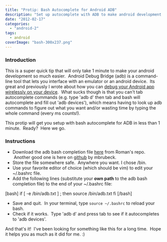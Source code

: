 ```yaml
---
title: "Protip: Bash Autocomplete for Android ADB"
description: "Set up autocomplete with ADB to make android development less painful."
date: "2012-02-17"
categories: 
  - "android-2"
tags: 
  - android
coverImage: "bash-300x237.png"
---
```


### Introduction

This is a super quick tip that will only take 1 minute to make your android development so much easier.  Android Debug Bridge (adb) is a command-line tool that lets you interface with an emulator or an android device.  Its great and previously I wrote about how you can [debug your Android app wirelessly on your device](http://www.jessechen.net/blog/debugging-your-android-app-wirelessly-on-an-android-smartphone/).  What sucks though is that you can't tab autocomplete commands (e.g. type 'adb d' then tab and bash will autocomplete and fill out 'adb devices'), which means having to look up adb commands to figure out what you want and/or wasting time by typing the whole command (every ms counts!).

This protip will get you setup with bash autocomplete for ADB in less than 1 minute.  Ready?  Here we go.

### Instructions

- Download the adb bash completion file [here](http://romannurik-code.googlecode.com/git/misc/bash_completion/adb) from Roman's repo.  Another good one is here on [github](https://github.com/mbrubeck/android-completion/blob/master/android) by mbrubeck.
- Store the file somewhere safe.  Anywhere you want. I chose /bin.
- Use your favorite editor of choice (which should be vim) to edit your ~/.bashrc file.
- Add the following lines (substitute your **own path** to the adb bash completion file) to the end of your ~/.bashrc file:

\[bash\] if \[ -e /bin/adb.txt \] ; then source /bin/adb.txt fi \[/bash\]

- Save and quit.  In your terminal, type `source ~/.bashrc` to reload your bash.
- Check if it works.  Type 'adb d' and press tab to see if it autocompletes to 'adb devices'.

And that's it!  I've been looking for something like this for a long time.  Hope it helps you as much as it did for me. :)
